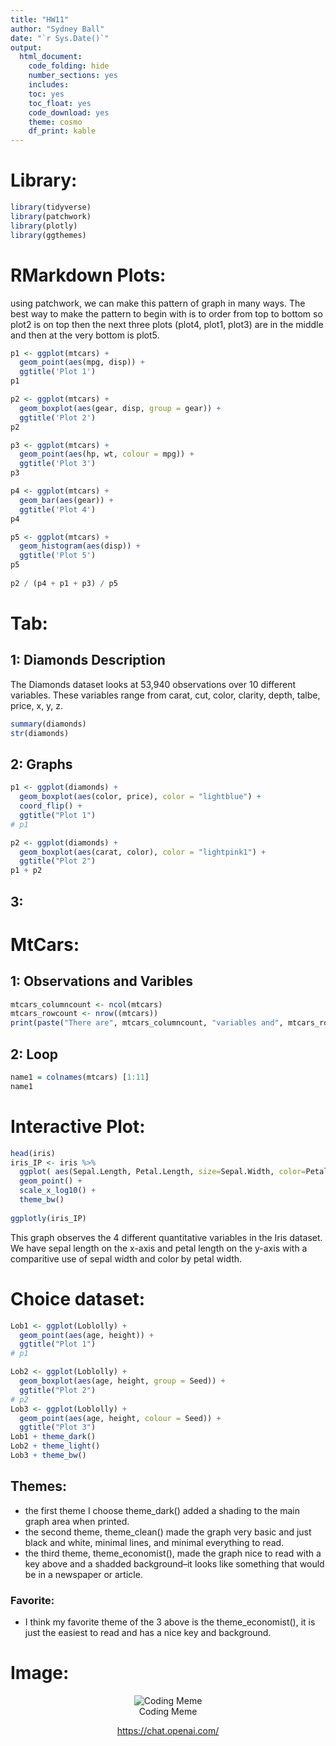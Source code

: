 ```yaml
---
title: "HW11"
author: "Sydney Ball"
date: "`r Sys.Date()`"
output: 
  html_document:
    code_folding: hide
    number_sections: yes
    includes:
    toc: yes
    toc_float: yes
    code_download: yes
    theme: cosmo
    df_print: kable
---
```


# Library:

```r
library(tidyverse)
library(patchwork)
library(plotly)
library(ggthemes)
```

# RMarkdown Plots: 
using patchwork, we can make this pattern of graph in many ways. The best way to make the pattern to begin with is to order from top to bottom so plot2 is on top then the next three plots (plot4, plot1, plot3) are in the middle and then at the very bottom is plot5. 
```r
p1 <- ggplot(mtcars) + 
  geom_point(aes(mpg, disp)) + 
  ggtitle('Plot 1')
p1

p2 <- ggplot(mtcars) + 
  geom_boxplot(aes(gear, disp, group = gear)) + 
  ggtitle('Plot 2')
p2

p3 <- ggplot(mtcars) + 
  geom_point(aes(hp, wt, colour = mpg)) + 
  ggtitle('Plot 3')
p3

p4 <- ggplot(mtcars) + 
  geom_bar(aes(gear)) + 
  ggtitle('Plot 4')
p4

p5 <- ggplot(mtcars) + 
  geom_histogram(aes(disp)) + 
  ggtitle('Plot 5')
p5
        
p2 / (p4 + p1 + p3) / p5
```

# Tab:

## 1: Diamonds Description

The Diamonds dataset looks at 53,940 observations over 10 different variables. These variables range from carat, cut, color, clarity, depth, talbe, price, x, y, z.

```r
summary(diamonds)
str(diamonds)
```

## 2: Graphs

```r
p1 <- ggplot(diamonds) +
  geom_boxplot(aes(color, price), color = "lightblue") +
  coord_flip() +
  ggtitle("Plot 1")
# p1

p2 <- ggplot(diamonds) +
  geom_boxplot(aes(carat, color), color = "lightpink1") +
  ggtitle("Plot 2")
p1 + p2
```

## 3:

# MtCars:

## 1: Observations and Varibles

```r
mtcars_columncount <- ncol(mtcars)
mtcars_rowcount <- nrow((mtcars))
print(paste("There are", mtcars_columncount, "variables and", mtcars_rowcount, "unique car types in the mtcars dataset."))
```

## 2: Loop

```r
name1 = colnames(mtcars) [1:11]
name1
```

# Interactive Plot:

```r
head(iris)
iris_IP <- iris %>%
  ggplot( aes(Sepal.Length, Petal.Length, size=Sepal.Width, color=Petal.Width)) +
  geom_point() +
  scale_x_log10() +
  theme_bw()
 
ggplotly(iris_IP)
```

This graph observes the 4 different quantitative variables in the Iris dataset. We have sepal length on the x-axis and petal length on the y-axis with a comparitive use of sepal width and color by petal width.

# Choice dataset:

```r
Lob1 <- ggplot(Loblolly) +
  geom_point(aes(age, height)) +
  ggtitle("Plot 1")
# p1

Lob2 <- ggplot(Loblolly) +
  geom_boxplot(aes(age, height, group = Seed)) +
  ggtitle("Plot 2")
# p2
Lob3 <- ggplot(Loblolly) +
  geom_point(aes(age, height, colour = Seed)) +
  ggtitle("Plot 3")
Lob1 + theme_dark()
Lob2 + theme_light()
Lob3 + theme_bw()
```

## Themes:

-   the first theme I choose theme_dark() added a shading to the main graph area when printed.
-   the second theme, theme_clean() made the graph very basic and just black and white, minimal lines, and minimal everything to read.
-   the third theme, theme_economist(), made the graph nice to read with a key above and a shadded background--it looks like something that would be in a newspaper or article.

### Favorite:

-   I think my favorite theme of the 3 above is the theme_economist(), it is just the easiest to read and has a nice key and background.

# Image:

<center>![Coding Meme](Desktop/Screenshot 2024-04-09 at 7.28.52 PM.png)<center>

<https://chat.openai.com/>




















